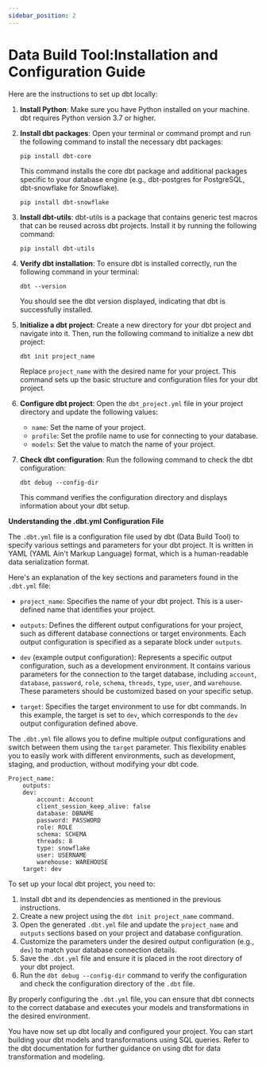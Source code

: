 ```yaml
---
sidebar_position: 2
---
```


#   Data Build Tool:Installation and Configuration Guide


Here are the instructions to set up dbt locally:

1. **Install Python**: Make sure you have Python installed on your machine. dbt requires Python version 3.7 or higher.

2. **Install dbt packages**: Open your terminal or command prompt and run the following command to install the necessary dbt packages:

   ```
   pip install dbt-core
   ```

   This command installs the core dbt package and additional packages specific to your database engine (e.g., dbt-postgres for PostgreSQL, dbt-snowflake for Snowflake).

   ```
   pip install dbt-snowflake
   ```

3. **Install dbt-utils**: dbt-utils is a package that contains generic test macros that can be reused across dbt projects. Install it by running the following command:

   ```
   pip install dbt-utils
   ```

4. **Verify dbt installation**: To ensure dbt is installed correctly, run the following command in your terminal:

   ```
   dbt --version
   ```

   You should see the dbt version displayed, indicating that dbt is successfully installed.

5. **Initialize a dbt project**: Create a new directory for your dbt project and navigate into it. Then, run the following command to initialize a new dbt project:

   ```
   dbt init project_name
   ```

   Replace `project_name` with the desired name for your project. This command sets up the basic structure and configuration files for your dbt project.

6. **Configure dbt project**: Open the `dbt_project.yml` file in your project directory and update the following values:

   - `name`: Set the name of your project.
   - `profile`: Set the profile name to use for connecting to your database.
   - `models`: Set the value to match the name of your project.

7. **Check dbt configuration**: Run the following command to check the dbt configuration:

   ```
   dbt debug --config-dir
   ```

   This command verifies the configuration directory and displays information about your dbt setup.

**Understanding the .dbt.yml Configuration File**

The `.dbt.yml` file is a configuration file used by dbt (Data Build Tool) to specify various settings and parameters for your dbt project. It is written in YAML (YAML Ain't Markup Language) format, which is a human-readable data serialization format.

Here's an explanation of the key sections and parameters found in the `.dbt.yml` file:

- `project_name`: Specifies the name of your dbt project. This is a user-defined name that identifies your project.

- `outputs`: Defines the different output configurations for your project, such as different database connections or target environments. Each output configuration is specified as a separate block under `outputs`.

- `dev` (example output configuration): Represents a specific output configuration, such as a development environment. It contains various parameters for the connection to the target database, including `account`, `database`, `password`, `role`, `schema`, `threads`, `type`, `user`, and `warehouse`. These parameters should be customized based on your specific setup.

- `target`: Specifies the target environment to use for dbt commands. In this example, the target is set to `dev`, which corresponds to the `dev` output configuration defined above.

The `.dbt.yml` file allows you to define multiple output configurations and switch between them using the `target` parameter. This flexibility enables you to easily work with different environments, such as development, staging, and production, without modifying your dbt code.

```
Project_name:
    outputs:
    dev:
        account: Account
        client_session_keep_alive: false
        database: DBNAME
        password: PASSWORD
        role: ROLE
        schema: SCHEMA
        threads: 8
        type: snowflake
        user: USERNAME
        warehouse: WAREHOUSE
    target: dev
```

To set up your local dbt project, you need to:
1. Install dbt and its dependencies as mentioned in the previous instructions.
2. Create a new project using the `dbt init project_name` command.
3. Open the generated `.dbt.yml` file and update the `project_name` and `outputs` sections based on your project and database configuration.
4. Customize the parameters under the desired output configuration (e.g., `dev`) to match your database connection details.
5. Save the `.dbt.yml` file and ensure it is placed in the root directory of your dbt project.
6. Run the `dbt debug --config-dir` command to verify the configuration and check the configuration directory of the `.dbt` file.

By properly configuring the `.dbt.yml` file, you can ensure that dbt connects to the correct database and executes your models and transformations in the desired environment.

You have now set up dbt locally and configured your project.
You can start building your dbt models and transformations using SQL queries.
Refer to the dbt documentation for further guidance on using dbt for data transformation and modeling.